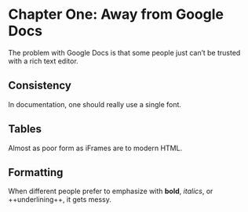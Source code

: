 # Chapter One: Away from Google Docs

The problem with Google Docs is that some people just can't be trusted with a rich text editor.

## Consistency

In documentation, one should really use a single font.

## Tables

Almost as poor form as iFrames are to modern HTML.

## Formatting

When different people prefer to emphasize with **bold**, *italics*, or ++underlining++, it gets messy.
